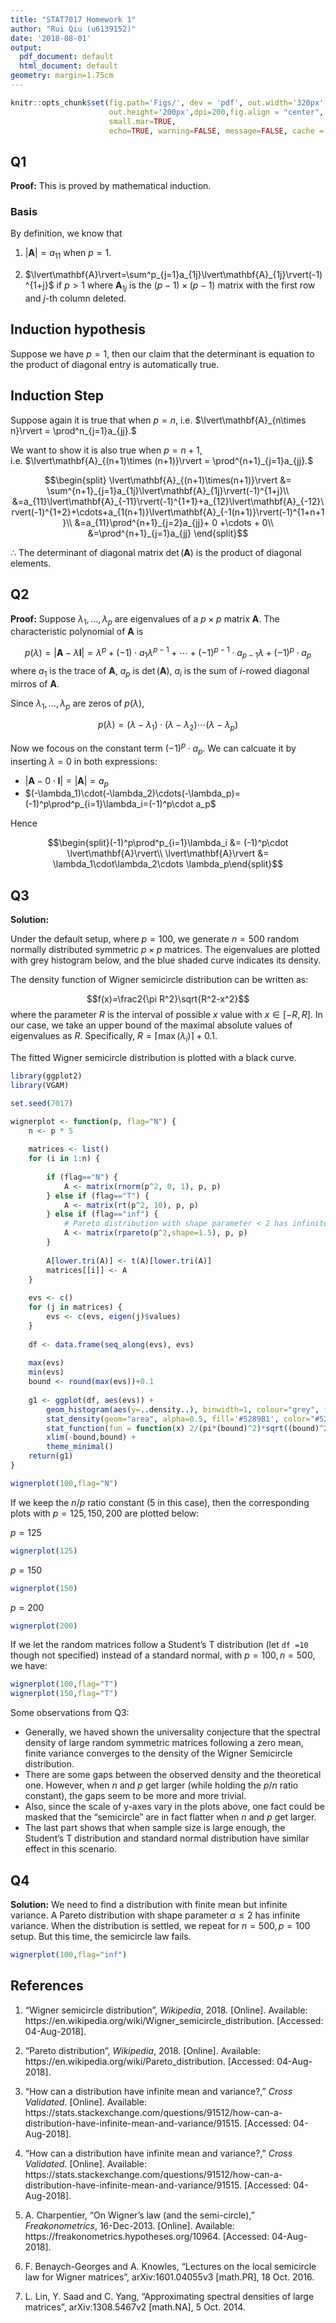 ```yaml
---
title: "STAT7017 Homework 1"
author: "Rui Qiu (u6139152)"
date: '2018-08-01'
output:
  pdf_document: default
  html_document: default
geometry: margin=1.75cm
---
```


```r
knitr::opts_chunk$set(fig.path='Figs/', dev = 'pdf', out.width='320px', 
                      out.height='200px',dpi=200,fig.align = "center",
                      small.mar=TRUE,
                      echo=TRUE, warning=FALSE, message=FALSE, cache = TRUE)
```

## Q1

**Proof:** This is proved by mathematical induction. 

### Basis

By definition, we know that 

1. $\lvert\mathbf{A}\rvert=a_{11}$ when $p=1$.

2. $\lvert\mathbf{A}\rvert=\sum^p_{j=1}a_{1j}\lvert\mathbf{A}_{1j}\rvert(-1)^{1+j}$ if $p>1$ where $\mathbf{A}_{1j}$ is the $(p-1)\times(p-1)$ matrix with the first row and $j$-th column deleted.

## Induction hypothesis

Suppose we have $p=1$, then our claim that the determinant is equation to the product of diagonal entry is automatically true.

## Induction Step

Suppose again it is true that when $p=n$, i.e. $\lvert\mathbf{A}_{n\times n}\rvert = \prod^n_{j=1}a_{jj}.$

We want to show it is also true when $p=n+1$, i.e. $\lvert\mathbf{A}_{(n+1)\times (n+1)}\rvert = \prod^{n+1}_{j=1}a_{jj}.$

$$\begin{split}
    \lvert\mathbf{A}_{(n+1)\times(n+1)}\rvert &= \sum^{n+1}_{j=1}a_{1j}\lvert\mathbf{A}_{1j}\rvert(-1)^{1+j}\\
    &=a_{11}\lvert\mathbf{A}_{-11}\rvert(-1)^{1+1}+a_{12}\lvert\mathbf{A}_{-12}\rvert(-1)^{1+2}+\cdots+a_{1(n+1)}\lvert\mathbf{A}_{-1(n+1)}\rvert(-1)^{1+n+1}\\
    &=a_{11}\prod^{n+1}_{j=2}a_{jj}+ 0 +\cdots + 0\\
    &=\prod^{n+1}_{j=1}a_{jj}
\end{split}$$


$\therefore$ The determinant of diagonal matrix $\det(\mathbf{A})$ is the product of diagonal elements.

## Q2

**Proof:** Suppose $\lambda_1,\dots,\lambda_p$ are eigenvalues of a $p\times p$ matrix $\mathbf{A}$. The characteristic polynomial of $\mathbf{A}$ is

$$p(\lambda)=\lvert \mathbf{A} - \lambda \mathbf{I}\rvert=\lambda^p+(-1)\cdot a_{1}\lambda^{p-1}+\cdots + (-1)^{p-1}\cdot a_{p-1}\lambda + (-1)^p\cdot a_p$$
where $a_1$ is the trace of $\mathbf{A}$, $a_p$ is $\det(\mathbf{A})$, $a_i$ is the sum of $i$-rowed diagonal mirros of $\mathbf{A}$.

Since $\lambda_1,\dots,\lambda_p$ are zeros of $p(\lambda)$, 

$$p(\lambda)=(\lambda-\lambda_1)\cdot(\lambda-\lambda_2)\cdots(\lambda-\lambda_p)$$

Now we focous on the constant term $(-1)^p\cdot a_p$. We can calcuate it by inserting $\lambda=0$ in both expressions:

- $\lvert\mathbf{A}- 0\cdot \mathbf{I}\rvert=\lvert\mathbf{A}\rvert=a_p$
- $(-\lambda_1)\cdot(-\lambda_2)\cdots(-\lambda_p)=(-1)^p\prod^p_{i=1}\lambda_i=(-1)^p\cdot a_p$

Hence

$$\begin{split}(-1)^p\prod^p_{i=1}\lambda_i &= (-1)^p\cdot \lvert\mathbf{A}\rvert\\
\lvert\mathbf{A}\rvert &= \lambda_1\cdot\lambda_2\cdots \lambda_p\end{split}$$

## Q3

**Solution:**

Under the default setup, where $p=100$, we generate $n=500$ random normally distributed symmetric $p\times p$ matrices. The eigenvalues are plotted with grey histogram below, and the blue shaded curve indicates its density.

The density function of Wigner semicircle distribution can be written as:

$$f(x)=\frac2{\pi R^2}\sqrt{R^2-x^2}$$
where the parameter $R$ is the interval of possible $x$ value with $x\in [-R, R]$. In our case, we take an upper bound of the maximal absolute values of eigenvalues as $R$. Specifically, $R=\lceil\max(\lambda_i)\rceil+0.1$.

The fitted Wigner semicircle distribution is plotted with a black curve.

```r
library(ggplot2)
library(VGAM)

set.seed(7017)

wignerplot <- function(p, flag="N") {
    n <- p * 5
    
    matrices <- list()
    for (i in 1:n) {
        
        if (flag=="N") {
            A <- matrix(rnorm(p^2, 0, 1), p, p)    
        } else if (flag=="T") {
            A <- matrix(rt(p^2, 10), p, p)
        } else if (flag=="inf") {
            # Pareto distribution with shape parameter < 2 has infinite variance
            A <- matrix(rpareto(p^2,shape=1.5), p, p)
        }
        
        A[lower.tri(A)] <- t(A)[lower.tri(A)]
        matrices[[i]] <- A
    }
    
    evs <- c()
    for (j in matrices) {
        evs <- c(evs, eigen(j)$values)
    }
    
    df <- data.frame(seq_along(evs), evs)
    
    max(evs)
    min(evs)
    bound <- round(max(evs))+0.1
    
    g1 <- ggplot(df, aes(evs)) + 
        geom_histogram(aes(y=..density..), binwidth=1, colour="grey", fill="white") +
        stat_density(geom="area", alpha=0.5, fill='#5289B1', color="#5289B1") +
        stat_function(fun = function(x) 2/(pi*(bound)^2)*sqrt((bound)^2-x^2)) +
        xlim(-bound,bound) + 
        theme_minimal()
    return(g1)
}

wignerplot(100,flag="N")
```

If we keep the $n/p$ ratio constant ($5$ in this case), then the corresponding plots with $p=125, 150, 200$ are plotted below:

$p=125$

```r
wignerplot(125)
```

$p=150$

```r
wignerplot(150)
```

$p=200$

```r
wignerplot(200)
```

If we let the random matrices follow a Student's T distribution (let `df =10` though not specified) instead of a standard normal, with $p=100, n=500$, we have:

```r
wignerplot(100,flag="T")
wignerplot(150,flag="T")
```

Some observations from Q3:

- Generally, we haved shown the universality conjecture that the spectral density of large random symmetric matrices following a zero mean, finite variance converges to the density of the Wigner Semicircle distribution.
- There are some gaps between the observed density and the theoretical one. However, when $n$ and $p$ get larger (while holding the $p/n$ ratio constant), the gaps seem to be more and more trivial.
- Also, since the scale of y-axes vary in the plots above, one fact could be masked that the "semicircle" are in fact flatter when $n$ and $p$ get larger.
- The last part shows that when sample size is large enough, the Student's T distribution and standard normal distribution have similar effect in this scenario.

## Q4

**Solution:** We need to find a distribution with finite mean but infinite variance. A Pareto distribution with shape parameter $\alpha \leq 2$ has infinite variance. When the distribution is settled, we repeat for $n=500, p=100$ setup. But this time, the semicircle law fails. 

```r
wignerplot(100,flag="inf")
```

## References

1. "Wigner semicircle distribution", _Wikipedia_, 2018. [Online]. Available: https://en.wikipedia.org/wiki/Wigner_semicircle_distribution. [Accessed: 04-Aug-2018].

2. "Pareto distribution", _Wikipedia_, 2018. [Online]. Available: https://en.wikipedia.org/wiki/Pareto_distribution. [Accessed: 04-Aug-2018].

3. "How can a distribution have infinite mean and variance?," _Cross Validated_. [Online]. Available: https://stats.stackexchange.com/questions/91512/how-can-a-distribution-have-infinite-mean-and-variance/91515. [Accessed: 04-Aug-2018]. 

4. "How can a distribution have infinite mean and variance?," _Cross Validated_. [Online]. Available: https://stats.stackexchange.com/questions/91512/how-can-a-distribution-have-infinite-mean-and-variance/91515. [Accessed: 04-Aug-2018].

5. A. Charpentier, "On Wigner's law (and the semi-circle)," _Freakonometrics_, 16-Dec-2013. [Online]. Available: https://freakonometrics.hypotheses.org/10964. [Accessed: 04-Aug-2018].

6. F. Benaych-Georges and A. Knowles, "Lectures on the local semicircle law for Wigner matrices", arXiv:1601.04055v3 [math.PR], 18 Oct. 2016.

7. L. Lin, Y. Saad and C. Yang, "Approximating spectral densities of large matrices", arXiv:1308.5467v2 [math.NA], 5 Oct. 2014.